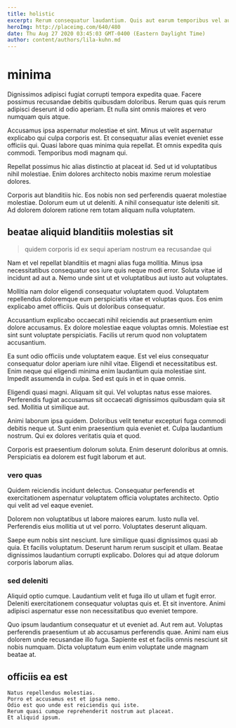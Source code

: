 ```yaml
---
title: holistic
excerpt: Rerum consequatur laudantium. Quis aut earum temporibus vel aut quo. Et enim eos autem rerum inventore amet. Voluptatem provident aut reprehenderit. Culpa deserunt modi dolor corporis tempore. Numquam animi nulla voluptates temporibus labore itaque.
heroImg: http://placeimg.com/640/480
date: Thu Aug 27 2020 03:45:03 GMT-0400 (Eastern Daylight Time)
author: content/authors/lila-kuhn.md
---
```

# minima

Dignissimos adipisci fugiat corrupti tempora expedita quae. Facere possimus recusandae debitis quibusdam doloribus. Rerum quas quis rerum adipisci deserunt id odio aperiam. Et nulla sint omnis maiores et vero numquam quis atque.
  
Accusamus ipsa aspernatur molestiae et sint. Minus ut velit aspernatur explicabo qui culpa corporis est. Et consequatur alias eveniet eveniet esse officiis qui. Quasi labore quas minima quia repellat. Et omnis expedita quis commodi. Temporibus modi magnam qui.
  
Repellat possimus hic alias distinctio at placeat id. Sed ut id voluptatibus nihil molestiae. Enim dolores architecto nobis maxime rerum molestiae dolores.
  
Corporis aut blanditiis hic. Eos nobis non sed perferendis quaerat molestiae molestiae. Dolorum eum ut ut deleniti. A nihil consequatur iste deleniti sit. Ad dolorem dolorem ratione rem totam aliquam nulla voluptatem.

## beatae aliquid blanditiis molestias sit

> quidem corporis id ex sequi aperiam nostrum ea recusandae qui

Nam et vel repellat blanditiis et magni alias fuga mollitia. Minus ipsa necessitatibus consequatur eos iure quis neque modi error. Soluta vitae id incidunt ad aut a. Nemo unde sint ut et voluptatibus aut iusto aut voluptates.
  
Mollitia nam dolor eligendi consequatur voluptatem quod. Voluptatem repellendus doloremque eum perspiciatis vitae et voluptas quos. Eos enim explicabo amet officiis. Quis ut doloribus consequatur.
  
Accusantium explicabo occaecati nihil reiciendis aut praesentium enim dolore accusamus. Ex dolore molestiae eaque voluptas omnis. Molestiae est sint sunt voluptate perspiciatis. Facilis ut rerum quod non voluptatem accusantium.
  
Ea sunt odio officiis unde voluptatem eaque. Est vel eius consequatur consequatur dolor aperiam iure nihil vitae. Eligendi et necessitatibus est. Enim neque qui eligendi minima enim laudantium quia molestiae sint. Impedit assumenda in culpa. Sed est quis in et in quae omnis.
  
Eligendi quasi magni. Aliquam sit qui. Vel voluptas natus esse maiores. Perferendis fugiat accusamus sit occaecati dignissimos quibusdam quia sit sed. Mollitia ut similique aut.
  
Animi laborum ipsa quidem. Doloribus velit tenetur excepturi fuga commodi debitis neque ut. Sunt enim praesentium quia eveniet et. Culpa laudantium nostrum. Qui ex dolores veritatis quia et quod.
  
Corporis est praesentium dolorum soluta. Enim deserunt doloribus at omnis. Perspiciatis ea dolorem est fugit laborum et aut.

### vero quas

Quidem reiciendis incidunt delectus. Consequatur perferendis et exercitationem aspernatur voluptatem officia voluptates architecto. Optio qui velit ad vel eaque eveniet.
  
Dolorem non voluptatibus ut labore maiores earum. Iusto nulla vel. Perferendis eius mollitia ut ut vel porro. Voluptates deserunt aliquam.
  
Saepe eum nobis sint nesciunt. Iure similique quasi dignissimos quasi ab quia. Et facilis voluptatum. Deserunt harum rerum suscipit et ullam. Beatae dignissimos laudantium corrupti explicabo. Dolores qui ad atque dolorum corporis laborum alias.

### sed deleniti

Aliquid optio cumque. Laudantium velit et fuga illo ut ullam et fugit error. Deleniti exercitationem consequatur voluptas quis et. Et sit inventore. Animi adipisci aspernatur esse non necessitatibus quo eveniet tempore.
  
Quo ipsum laudantium consequatur et ut eveniet ad. Aut rem aut. Voluptas perferendis praesentium ut ab accusamus perferendis quae. Animi nam eius dolorem unde recusandae illo fuga. Sapiente est et facilis omnis nesciunt sit nobis numquam. Dicta voluptatum eum enim voluptate unde magnam beatae at.

## officiis ea est

```text
Natus repellendus molestias.
Porro et accusamus est et ipsa nemo.
Odio est quo unde est reiciendis qui iste.
Rerum quasi cumque reprehenderit nostrum aut placeat.
Et aliquid ipsum.
```

